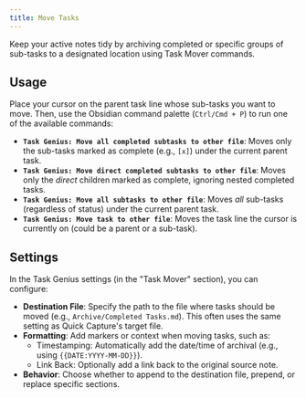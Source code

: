 ```yaml
---
title: Move Tasks
---
```


Keep your active notes tidy by archiving completed or specific groups of sub-tasks to a designated location using Task Mover commands.

## Usage

Place your cursor on the parent task line whose sub-tasks you want to move. Then, use the Obsidian command palette (`Ctrl/Cmd + P`) to run one of the available commands:

- **`Task Genius: Move all completed subtasks to other file`**: Moves only the sub-tasks marked as complete (e.g., `[x]`) under the current parent task.
- **`Task Genius: Move direct completed subtasks to other file`**: Moves only the _direct_ children marked as complete, ignoring nested completed tasks.
- **`Task Genius: Move all subtasks to other file`**: Moves _all_ sub-tasks (regardless of status) under the current parent task.
- **`Task Genius: Move task to other file`**: Moves the task line the cursor is currently on (could be a parent or a sub-task).

## Settings

In the Task Genius settings (in the "Task Mover" section), you can configure:

- **Destination File**: Specify the path to the file where tasks should be moved (e.g., `Archive/Completed Tasks.md`). This often uses the same setting as Quick Capture's target file.
- **Formatting**: Add markers or context when moving tasks, such as:
  - Timestamping: Automatically add the date/time of archival (e.g., using `{{DATE:YYYY-MM-DD}}`).
  - Link Back: Optionally add a link back to the original source note.
- **Behavior**: Choose whether to append to the destination file, prepend, or replace specific sections.
